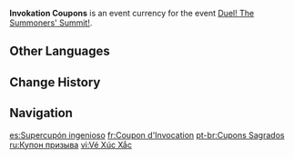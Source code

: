 {{Item Infobox
|id           = 000160
|image        = Item Invokation Coupons.png
|type         = Event Items
|group        = Event Currencies
|event        = Duel! The Summoners' Summit!
|quality      = 3
|description  = You can obtain these coupons after participating in various events at the King of Invokations Grand Prix. During the event, you can exchange them for rewards.
|source1      = [[Duel! The Summoners' Summit!]]
}}
'''Invokation Coupons''' is an event currency for the event [[Duel! The Summoners' Summit!]].

==Other Languages==
{{Other Languages
|en      = Invokation Coupons
|zhs     = 妙骰券
|zhs_rm  = Miàotóu-quàn
|zht     = 妙骰券
|zht_rm  = Miàotóu-quàn
|zh_tl   = 
|ja      = 巧賽チケット
|ja_rm   = Kousai Chiketto{{Assumed}}
|ja_tl   = 
|ko      = 주사위 티켓
|ko_tl   = Dice Ticket
|es      = Supercupón ingenioso
|es_tl   = Ingenious Supercoupon
|fr      = Coupon d'Invocation
|fr_tl   = Invocation Coupons
|ru      = Купон призыва
|ru_tl   = Summoning Coupon
|th      = ตั๋วลูกเต๋ามหัศจรรย์
|th_rm   = 
|th_tl   = 
|vi      = Vé Xúc Xắc
|vi_tl   = 
|de      = Beschwörerwürfel-Schein
|de_tl   = Invoker Dice Ticket
|id      = Invokation Coupon
|pt      = Cupons Sagrados
|pt_tl   = 
|tr      = Yakarış Kuponu
|tr_tl   = 
|it      = Coupon d'Invokazione
|it_tl   = 
}}

==Change History==
{{Change History|3.7}}

==Navigation==
{{Precious Navbox|Currency}}

[[es:Supercupón ingenioso]]
[[fr:Coupon d'Invocation]]
[[pt-br:Cupons Sagrados]]
[[ru:Купон призыва]]
[[vi:Vé Xúc Xắc]]